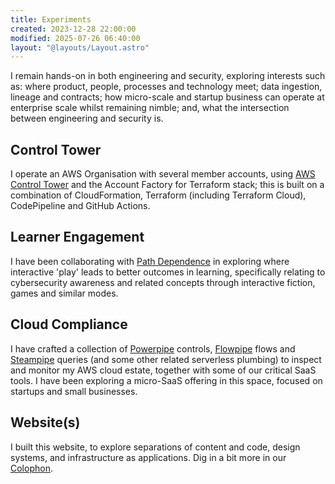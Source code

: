 ```yaml
---
title: Experiments
created: 2023-12-28 22:00:00
modified: 2025-07-26 06:40:00
layout: "@layouts/Layout.astro"
---
```


I remain hands-on in both engineering and security, exploring interests such as: where product, people, processes and technology meet; data ingestion, lineage and contracts; how micro-scale and startup business can operate at enterprise scale whilst remaining nimble; and, what the intersection between engineering and security is.

## Control Tower

I operate an AWS Organisation with several member accounts, using [AWS Control Tower](https://aws.amazon.com/controltower/) and the Account Factory for Terraform stack; this is built on a combination of CloudFormation, Terraform (including Terraform Cloud), CodePipeline and GitHub Actions.

## Learner Engagement

I have been collaborating with <span className="h-card">[Path Dependence](https://www.pathdependence.co.uk/)</span> in exploring where interactive 'play' leads to better outcomes in learning, specifically relating to cybersecurity awareness and related concepts through interactive fiction, games and similar modes.

## Cloud Compliance

I have crafted a collection of [Powerpipe](https://powerpipe.io) controls, [Flowpipe](https://flowpipe.io/) flows and [Steampipe](https://steampipe.io/) queries (and some other related serverless plumbing) to inspect and monitor my AWS cloud estate, together with some of our critical SaaS tools. I have been exploring a micro-SaaS offering in this space, focused on startups and small businesses.

## Website(s)

I built this website, to explore separations of content and code, design systems, and infrastructure as applications. Dig in a bit more in our <a class="link" href="/colophon">Colophon</a>.
